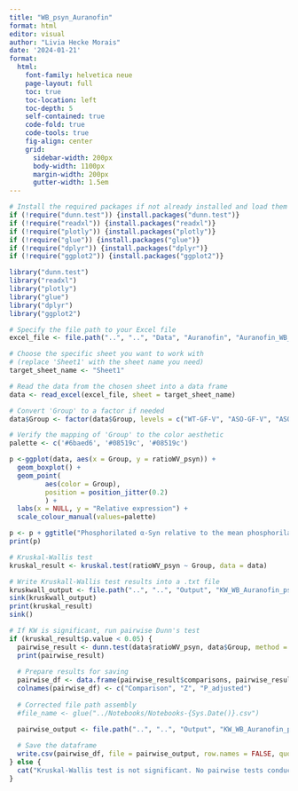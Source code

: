 ```yaml
---
title: "WB_psyn_Auranofin"
format: html
editor: visual
author: "Livia Hecke Morais"
date: '2024-01-21'
format: 
  html:
    font-family: helvetica neue
    page-layout: full
    toc: true
    toc-location: left
    toc-depth: 5
    self-contained: true
    code-fold: true
    code-tools: true
    fig-align: center
    grid:
      sidebar-width: 200px
      body-width: 1100px
      margin-width: 200px
      gutter-width: 1.5em
---
```


```r
# Install the required packages if not already installed and load them
if (!require("dunn.test")) {install.packages("dunn.test")}
if (!require("readxl")) {install.packages("readxl")}
if (!require("plotly")) {install.packages("plotly")}
if (!require("glue")) {install.packages("glue")}
if (!require("dplyr")) {install.packages("dplyr")}
if (!require("ggplot2")) {install.packages("ggplot2")}

library("dunn.test")
library("readxl")
library("plotly")
library("glue")
library("dplyr")
library("ggplot2")
```

```r
# Specify the file path to your Excel file
excel_file <- file.path("..", "..", "Data", "Auranofin", "Auranofin_WB_052424.xlsx")

# Choose the specific sheet you want to work with 
# (replace 'Sheet1' with the sheet name you need)
target_sheet_name <- "Sheet1"

# Read the data from the chosen sheet into a data frame
data <- read_excel(excel_file, sheet = target_sheet_name)
```

```r
# Convert 'Group' to a factor if needed
data$Group <- factor(data$Group, levels = c("WT-GF-V", "ASO-GF-V", "ASO-GF-A"))

# Verify the mapping of 'Group' to the color aesthetic
palette <- c('#6baed6', '#08519c', '#08519c')

p <-ggplot(data, aes(x = Group, y = ratioWV_psyn)) +
  geom_boxplot() +
  geom_point(
         aes(color = Group), 
         position = position_jitter(0.2)
         ) + 
  labs(x = NULL, y = "Relative expression") +
  scale_colour_manual(values=palette)

p <- p + ggtitle("Phosphorilated α-Syn relative to the mean phosphorilated α-Syn of WT-GF-V")
print(p)
```

```r
# Kruskal-Wallis test
kruskal_result <- kruskal.test(ratioWV_psyn ~ Group, data = data)

# Write Kruskall-Wallis test results into a .txt file
kruskwall_output <- file.path("..", "..", "Output", "KW_WB_Auranofin_psyn", glue("KW_WB_Auranofin_psyn-{Sys.Date()}-kruskal.txt"))
sink(kruskwall_output)
print(kruskal_result)
sink()

# If KW is significant, run pairwise Dunn's test
if (kruskal_result$p.value < 0.05) {
  pairwise_result <- dunn.test(data$ratioWV_psyn, data$Group, method = "BH")
  print(pairwise_result)
  
  # Prepare results for saving
  pairwise_df <- data.frame(pairwise_result$comparisons, pairwise_result$Z, pairwise_result$P.adjusted)
  colnames(pairwise_df) <- c("Comparison", "Z", "P_adjusted")
  
  # Corrected file path assembly
  #file_name <- glue("../Notebooks/Notebooks-{Sys.Date()}.csv")

  pairwise_output <- file.path("..", "..", "Output", "KW_WB_Auranofin_psyn", glue("KW_WB_Auranofin_psyn-{Sys.Date()}-pairwise.csv"))
  
  # Save the dataframe
  write.csv(pairwise_df, file = pairwise_output, row.names = FALSE, quote = FALSE)
} else {
  cat("Kruskal-Wallis test is not significant. No pairwise tests conducted.")
}

```
